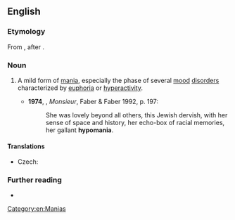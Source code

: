 ==English==
{{wikipedia}}

===Etymology===
From {{confix|en|hypo|mania}}, after {{etyl|de|en}} {{m|de|Hypomanie}}.

===Noun===
{{en-noun|~}}

# {{lb|en|medicine}} A mild form of [[mania]], especially the phase of several [[mood]] [[disorder]]s characterized by [[euphoria]] or [[hyperactivity]].
#* '''1974''', {{w|Lawrence Durrell}}, ''Monsieur'', Faber & Faber 1992, p. 197:
#*: She was lovely beyond all others, this Jewish dervish, with her sense of space and history, her echo-box of racial memories, her gallant '''hypomania'''.

====Translations====
{{trans-top|mild form of mania}}
* Czech: {{t|cs|hypománie|f}}
{{trans-mid}}
{{trans-bottom}}

===Further reading===
* {{R:OneLook}}

[[Category:en:Manias]]